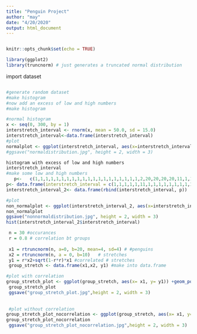 ```yaml
---
title: "Penguin Project"
author: "may"
date: "4/20/2020"
output: html_document
---
```

```r

```

```r
knitr::opts_chunk$set(echo = TRUE)
```
```r
library(ggplot2)
library(truncnorm) # just generates a truncated normal distribution

```

import dataset
```r


```


```r
#generate random dataset
#make histogram
#now add an excess of low and high numbers 
#make histogram

#normal histogram
x <- seq(0, 300, by = 1)
interstretch_interval <- rnorm(x, mean = 50.0, sd = 15.0)
interstretch_interval<-data.frame(interstretch_interval)
#plot
normalplot <- ggplot(interstretch_interval, aes(x=interstretch_interval)) + geom_histogram(binwidth=10, color = "black", fill = "white") + xlab("Interstretch interval (s)")
#ggsave("normaldistribution.jpg", height = 2, width = 3)

histogram with excess of low and high numbers
interstretch_interval
#make some low and high numbers
   p<-   c(1,1,1,1,1,1,1,1,1,1,1,1,1,1,1,1,1,1,1,1,2,20,20,20,20,11,1,1,1,1,1,1,1,1,1,1,1,1,1,5,5,5,5,5,5,5,5,5,5,5,5,5,5, 20,20,20,20,20,20,20,20,20,20,20,20,20,20,20,20,100, 100, 110,115, 135,144, 122, 133 )
p<- data.frame(interstretch_interval = c(1,1,1,1,1,11,1,1,1,1,1,1,1,1,1,1,1,1,1,1,1,1,1,1,1,1,1,1,1,1, 1,1,1,1,1,11,1,1,1,1,1,1,1,1,1,1,1,1,1,1,1,1,1,1,1,1,1,1,1,1,5,5,5,5,5,5,5,5,5,5,5,5,5,5,5,5,5,5,5,5,5,5,5,5,10,10,10,10,10,10,10,10,10,10,10,10,10,10,10, 20,20,20,20,20,20,20,20,20,20,20,20,20,20,20,20,100, 100, 100, 100, 100, 100, 100, 100, 100, 100, 100, 100, 110,115, 123,123,123,123,123,123,123,123,123,123,123,123,123, 135,144, 122, 133 ))
interstretch_interval_2<- data.frame(rbind(interstretch_interval, p))

#plot
non_normalplot <- ggplot(interstretch_interval_2, aes(x=interstretch_interval)) + geom_histogram(binwidth=10, color = "black", fill = "white") + xlab("Interstretch interval (s)")
non_normalplot 
ggsave("nonnormaldistribution.jpg", height = 2, width = 3)
hist(interstretch_interval_2$interstretch_interval)
```

```r
 n = 30 #occurances
 r = 0.8 # correlation bt groups
 
 x1 = rtruncnorm(n, a=0, b=20, mean=4, sd=4) # #penguins
 x2 = rtruncnorm(n, a = 0, b=10)   # stretches
 y1 = r*x2+sqrt(1-r*r)*x1 #correlated # stretches
 group_stretch <- data.frame(x1,x2, y1) #make into data.frame

#plot with correlation 
group_stretch_plot <- ggplot(group_stretch, aes(x= x1, y= y1)) +geom_point() + ylab("# stretches / individual") + xlab("# penguins in group")
 group_stretch_plot
 ggsave("group_stretch_plot.jpg",height = 2, width = 3)
 
 
 #plot without correlation
group_stretch_plot_nocorrelation <- ggplot(group_stretch, aes(x= x1, y= x2)) +geom_point() + ylab("# stretches / individual") + xlab("# penguins in group")
group_stretch_plot_nocorrelation
 ggsave("group_stretch_plot_nocorrelation.jpg",height = 2, width = 3)
 
```
```r

```


